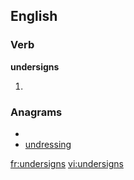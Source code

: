 
==English==

===Verb===
'''undersigns'''

# {{third-person singular of|[[undersign]]}}

===Anagrams===
* {{alphagram|deginnrssu}}
* [[undressing#English|undressing]]

[[fr:undersigns]]
[[vi:undersigns]]